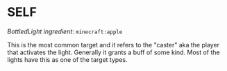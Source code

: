 # <Asset location="lightwithin:lights/target_icons/self" title="Self"/> SELF <Asset location="lightwithin:lights/target_icons/self" title="Self"/>
*BottledLight ingredient*: `minecraft:apple` <Asset location="minecraft:apple" title="Self ingredient"/>

This is the most common target and it refers to the "caster" aka the player that activates the light. Generally it grants a buff of some kind. Most of the lights have this as one of the target types.